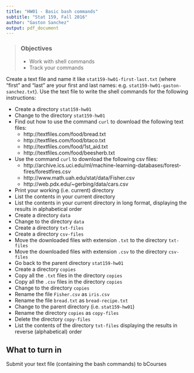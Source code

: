 ```yaml
---
title: "HW01 - Basic bash commands"
subtitle: "Stat 159, Fall 2016"
author: "Gaston Sanchez"
output: pdf_document
---
```


> ### Objectives
>
> - Work with shell commands
> - Track your commands


Create a text file and name it like `stat159-hw01-first-last.txt` (where "first" 
and "last" are your first and last names: e.g. `stat159-hw01-gaston-sanchez.txt`).
Use the text file to write the shell commands for the following instructions:

- Create a directory `stat159-hw01`
- Change to the directory `stat159-hw01`
- Find out how to use the command `curl` to download the following text files:
	- http://textfiles.com/food/bread.txt
	- http://textfiles.com/food/btaco.txt
	- http://textfiles.com/food/1st_aid.txt
	- http://textfiles.com/food/beesherb.txt
- Use the command `curl` to download the following csv files:
	- http://archive.ics.uci.edu/ml/machine-learning-databases/forest-fires/forestfires.csv
	- http://www.math.uah.edu/stat/data/Fisher.csv
	- http://web.pdx.edu/~gerbing/data/cars.csv
- Print your working (i.e. current) directory
- List the contents in your current directory 
- List the contents in your current directory in long format, 
displaying the results in alphabetical order
- Create a directory `data`
- Change to the directory `data`
- Create a directory `txt-files`
- Create a directory `csv-files`
- Move the downloaded files with extension `.txt` to the directory `txt-files`
- Move the downloaded files with extension `.csv` to the directory `csv-files`
- Go back to the parent directory `stat159-hw01`
- Create a directory `copies`
- Copy all the `.txt` files in the directory `copies`
- Copy all the `.csv` files in the directory `copies`
- Change to the directory `copies`
- Rename the file `Fisher.csv` as `iris.csv`
- Rename the file `bread.txt` as `bread-recipe.txt`
- Change to the parent directory (i.e. `stat159-hw01`)
- Rename the directory `copies` as `copy-files`
- Delete the directory `copy-files`
- List the contents of the directory `txt-files` displaying the results
in reverse (alphabetical) order


## What to turn in

Submit your text file (containing the bash commands) to bCourses

